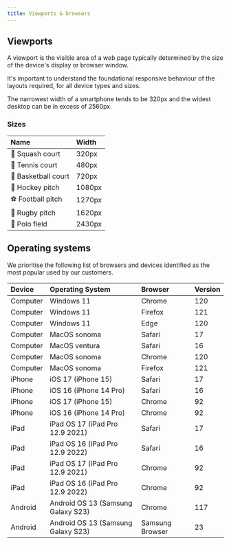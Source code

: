 ```yaml
---
title: Viewports & browsers
---
```


## Viewports

<div class="purpose">
A viewport is the visible area of a web page typically determined by the size of the device's display or browser window.
</div>

It's important to understand the foundational responsive behaviour of the layouts required, for all device types and sizes.

The narrowest width of a smartphone tends to be 320px and the widest desktop can be in excess of 2560px.

### Sizes

| Name | Width |
| :--- | :--- |
| 🔵 Squash court | 320px |
| 🎾 Tennis court | 480px |
| 🏀 Basketball court | 720px |
| 🏑 Hockey pitch | 1080px |
| ⚽ Football pitch | 1270px |
| 🏉 Rugby pitch | 1620px |
| 👕 Polo field | 2430px |

## Operating systems

We prioritise the following list of browsers and devices identified as the most popular used by our customers.

| Device | Operating System | Browser | Version |
| :--- | :--- | :--- | :--- |
| Computer | Windows 11 | Chrome | 120 |
| Computer | Windows 11 | Firefox | 121 |
| Computer | Windows 11 | Edge | 120 |
| Computer | MacOS sonoma | Safari | 17 |
| Computer | MacOS ventura | Safari | 16 |
| Computer | MacOS sonoma | Chrome | 120 |
| Computer | MacOS sonoma | Firefox | 121 |
| iPhone | iOS 17 (iPhone 15) | Safari | 17 |
| iPhone | iOS 16 (iPhone 14 Pro) | Safari | 16 |
| iPhone | iOS 17 (iPhone 15) | Chrome | 92 |
| iPhone | iOS 16 (iPhone 14 Pro) | Chrome | 92 |
| iPad | iPad OS 17 (iPad Pro 12.9 2021) | Safari | 17 |
| iPad | iPad OS 16 (iPad Pro 12.9 2022) | Safari | 16 |
| iPad | iPad OS 17 (iPad Pro 12.9 2021) | Chrome | 92 |
| iPad | iPad OS 16 (iPad Pro 12.9 2022) | Chrome | 92 |
| Android | Android OS 13 (Samsung Galaxy S23) | Chrome | 117 |
| Android | Android OS 13 (Samsung Galaxy S23) | Samsung Browser | 23 |
